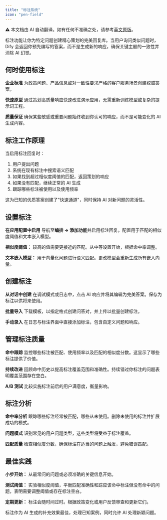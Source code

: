 ```yaml
---
title: "标注系统"
icon: "pen-field"
---
```


<Note> ⚠️ 本文档由 AI 自动翻译。如有任何不准确之处，请参考[英文原版](/en/documentation/pages/monitor/annotation-reply)。</Note>


标注功能让你为特定问题创建精心策划的完美回复库。当用户询问类似问题时，Dify 会返回你预先编写的答案，而不是生成新的响应，确保关键主题的一致性并消除 AI 幻觉。

## 何时使用标注

**企业标准**
为政策问题、产品信息或对一致性要求严格的客户服务场景创建权威答案。

**快速原型**
通过策划高质量响应快速改进演示应用，无需重新训练模型或复杂的提示词工程。

**质量保证**
确保某些敏感或重要问题始终收到你认可的响应，而不是可能变化的 AI 生成内容。

## 标注工作原理

当启用标注回复时：
1. 用户提出问题
2. 系统在现有标注中搜索语义匹配
3. 如果找到超过相似度阈值的匹配，返回策划的响应
4. 如果没有匹配，继续正常的 AI 生成
5. 跟踪哪些标注被使用以及使用频率

这为已知的优质答案创建了"快速通道"，同时保持 AI 对新问题的灵活性。

## 设置标注

**在应用配置中启用**
导航至**编排 → 添加功能**并启用标注回复。配置用于匹配的相似度阈值和文本嵌入模型。

**相似度阈值：** 较高的值需要更接近的匹配。从中等设置开始，根据命中率调整。

**文本嵌入模型：** 用于向量化问题进行语义匹配。更改模型会重新生成所有嵌入向量。

## 创建标注

**从对话中创建**
在调试模式或日志中，点击 AI 响应并将其编辑为完美答案。保存为标注以供将来使用。

**批量导入**
下载模板，以指定格式创建问答对，并上传以批量创建标注。

**手动录入**
在日志与标注界面中直接添加标注，包含自定义问题和响应。

## 管理标注质量

**命中跟踪**
监控哪些标注被匹配、使用频率以及匹配的相似度分数。这显示了哪些标注提供了价值。

**持续改进**
回顾命中历史以提高标注覆盖范围和准确性。持续错过你标注的问题表明覆盖范围存在空白。

**A/B 测试**
比较实施标注前后的用户满意度，衡量影响。

## 标注分析

**命中率分析**
跟踪哪些标注经常被匹配，哪些从未使用。删除未使用的标注并扩展成功的模式。

**问题模式**
识别常见的用户问题类型，这些类型将受益于标注覆盖。

**匹配质量**
检查相似度分数，确保标注在适当的问题上触发，避免错误匹配。

## 最佳实践

**小步开始：** 从最常问的问题或必须准确的关键信息开始。

**测试阈值：** 实验相似度阈值，平衡匹配准确性和踪应该命中标注但没有命中的问题，表明需要调整阈值或存在标注空白。

**定期更新：** 标注会随时间过时。根据政策变化或用户反馈审查和更新它们。

标注作为 AI 生成的补充效果最佳，处理已知案例，同时允许 AI 处理新颖问题。